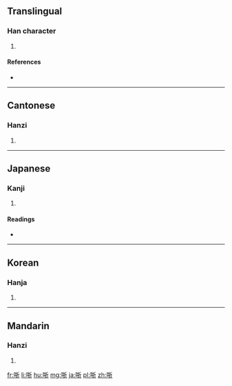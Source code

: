 ==Translingual==

===Han character===
{{Han char|rn=30|rad=口|as=07|sn=10|four=62021|canj=RQHL|ids=⿰口折}}

# {{defn|Han|sort=口07}}

====References====
* {{Han ref|kx=0191.030|dkj=03668|dj=0410.160|hdz=10625.020|uh=54F3|ud=21747|bh=D0F5|bd=53493}}

----

==Cantonese==

===Hanzi===
{{yue-hanzi|jyut=|y=jaat3}}

# {{defn|lang=yue|sort=口07}}

----

==Japanese==

===Kanji===
{{ja-kanji|grade=|rs=口07}}

# {{defn|lang=ja|sort=口07}}

====Readings====
* {{ja-readings|on=[[たつ]] (tatsu), [[てち]] (techi)|kun=}}

----

==Korean==

===Hanja===
{{ko-hanja|hangeul=찰|rv=chal|mr=ch'al}}

# {{defn|lang=ko|sort=口07}}

----

==Mandarin==

===Hanzi===
{{cmn-hanzi|pin=[[zhā]] ([[zha1]])|wg=cha<sup>1</sup>}}

# {{defn|lang=cmn|sort=口07}}

[[fr:哳]]
[[li:哳]]
[[hu:哳]]
[[mg:哳]]
[[ja:哳]]
[[pl:哳]]
[[zh:哳]]